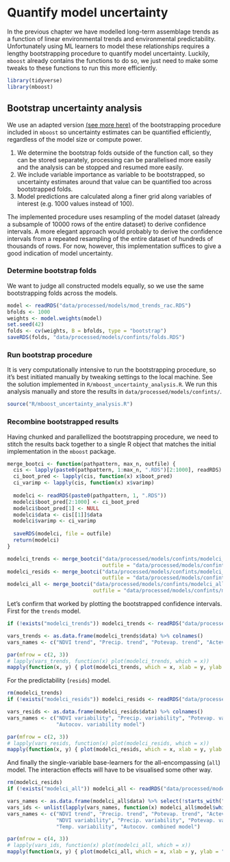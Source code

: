 # Quantify model uncertainty

In the previous chapter we have modelled long-term assemblage trends as a function of linear environmental trends and environmental predictability. Unfortunately using ML learners to model these relationships requires a lengthy bootstrapping procedure to quantify model uncertainty. Luckily, `mboost` already contains the functions to do so, we just need to make some tweaks to these functions to run this more efficiently.

```r
library(tidyverse)
library(mboost)
```

## Bootstrap uncertainty analysis

We use an adapted version [(see more here)](https://barthoekstra.github.io/fireworks/09.Quantifying-model-uncertainty.html) of the bootstrapping procedure included in `mboost` so uncertainty estimates can be quantified efficiently, regardless of the model size or compute power.

1. We determine the bootstrap folds outside of the function call, so they can be stored separately, processing can be parallelised more easily and the analysis can be stopped and resumed more easily.
1. We include variable importance as variable to be bootstrapped, so uncertainty estimates around that value can be quantified too across bootstrapped folds.
1. Model predictions are calculated along a finer grid along variables of interest (e.g. 1000 values instead of 100).

The implemented procedure uses resampling of the model dataset (already a subsample of 10000 rows of the entire dataset) to derive confidence intervals. A more elegant approach would probably to derive the confidence intervals from a repeated resampling of the entire dataset of hundreds of thousands of rows. For now, however, this implementation suffices to give a good indication of model uncertainty.

### Determine bootstrap folds

We want to judge all constructed models equally, so we use the same bootstrapping folds across the models.

```r
model <- readRDS("data/processed/models/mod_trends_rac.RDS")
bfolds <- 1000
weights <- model.weights(model)
set.seed(42)
folds <- cv(weights, B = bfolds, type = "bootstrap")
saveRDS(folds, "data/processed/models/confints/folds.RDS")
```

### Run bootstrap procedure

It is very computationally intensive to run the bootstrapping procedure, so it's best initiated manually by tweaking settings to the local machine. See the solution implemented in `R/mboost_uncertainty_analysis.R`. We run this analysis manually and store the results in `data/processed/models/confints/`.

```r
source("R/mboost_uncertainty_analysis.R")
```

### Recombine bootstrapped results

Having chunked and parallellized the bootstrapping procedure, we need to stitch the results back together to a single R object that matches the initial implementation in the `mboost` package.

```r
merge_bootci <- function(pathpattern, max_n, outfile) {
  cis <- lapply(paste0(pathpattern, 1:max_n, ".RDS")[2:1000], readRDS)
  ci_boot_pred <- lapply(cis, function(x) x$boot_pred)
  ci_varimp <- lapply(cis, function(x) x$varimp)
  
  modelci <- readRDS(paste0(pathpattern, 1, ".RDS"))
  modelci$boot_pred[2:1000] <- ci_boot_pred
  modelci$boot_pred[1] <- NULL
  modelci$data <- cis[[1]]$data
  modelci$varimp <- ci_varimp
  
  saveRDS(modelci, file = outfile)
  return(modelci)
}

modelci_trends <- merge_bootci("data/processed/models/confints/modelci_trends_rac_", max_n = 1000,
                               outfile = "data/processed/models/confints/modelci_trends.RDS")
modelci_resids <- merge_bootci("data/processed/models/confints/modelci_resids_rac_", max_n = 1000,
                               outfile = "data/processed/models/confints/modelci_resids.RDS")
modelci_all <- merge_bootci("data/processed/models/confints/modelci_all_rac_", max_n = 1000,
                            outfile = "data/processed/models/confints/modelci_all.RDS")
```

Let's confirm that worked by plotting the bootstrapped confidence intervals. First for the `trends` model.

```r
if (!exists("modelci_trends")) modelci_trends <- readRDS("data/processed/models/confints/modelci_trends.RDS")

vars_trends <- as.data.frame(modelci_trends$data) %>% colnames()
vars_names <- c("NDVI trend", "Precip. trend", "Potevap. trend", "Actevap. trend", "Temp. trend", "Autocov. trends model")

par(mfrow = c(2, 3))
# lapply(vars_trends, function(x) plot(modelci_trends, which = x))
mapply(function(x, y) { plot(modelci_trends, which = x, xlab = y, ylab = "Partial effect", raw = TRUE)}, vars_trends, vars_names)
```
For the predictability (`resids`) model.

```r
rm(modelci_trends)
if (!exists("modelci_resids")) modelci_resids <- readRDS("data/processed/models/confints/modelci_resids.RDS")

vars_resids <- as.data.frame(modelci_resids$data) %>% colnames()
vars_names <- c("NDVI variability", "Precip. variability", "Potevap. variability", "Actevap. variability", "Temp. variability", 
                "Autocov. variability model")

par(mfrow = c(2, 3))
# lapply(vars_resids, function(x) plot(modelci_resids, which = x))
mapply(function(x, y) { plot(modelci_resids, which = x, xlab = y, ylab = "Partial effect", raw = TRUE)}, vars_resids, vars_names)
```
And finally the single-variable base-learners for the all-encompassing (`all`) model. The interaction effects will have to be visualised some other way.

```r
rm(modelci_resids)
if (!exists("modelci_all")) modelci_all <- readRDS("data/processed/models/confints/modelci_all.RDS")

vars_names <- as.data.frame(modelci_all$data) %>% select(!starts_with("bspatial")) %>% colnames()
vars_ids <- unlist(lapply(vars_names, function(x) modelci_all$model$which(x)[1]))
vars_names <- c("NDVI trend", "Precip. trend", "Potevap. trend", "Actevap. trend", "Temp. trend",
                "NDVI variability", "Precip. variability", "Potevap. variability", "Actevap. variability",
                "Temp. variability", "Autocov. combined model")

par(mfrow = c(4, 3))
# lapply(vars_ids, function(x) plot(modelci_all, which = x))
mapply(function(x, y) { plot(modelci_all, which = x, xlab = y, ylab = "Partial effect", raw = TRUE)}, vars_ids, vars_names)
```
